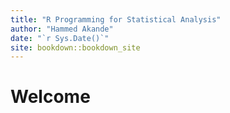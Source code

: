 ```yaml
--- 
title: "R Programming for Statistical Analysis"
author: "Hammed Akande"
date: "`r Sys.Date()`"
site: bookdown::bookdown_site
---
```


# Welcome

